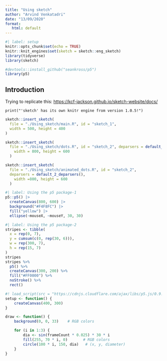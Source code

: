 ```yaml
---
title: "Using sketch"
author: "Arvind Venkatadri"
date: "13/09/2020"
format:
   html: default
---
```


```r
#| label: setup
knitr::opts_chunk$set(echo = TRUE)
knitr::knit_engines$set(sketch = sketch::eng_sketch)
library(tidyverse)
library(sketch)

#devtools::install_github("seankross/p5")
library(p5)

```

## Introduction

Trying to replicate this:
<https://kcf-jackson.github.io/sketch-website/docs/>

```sketch
print("'sketch' has its own knitr engine from version 1.0.5!")
```

```r
sketch::insert_sketch(
  file = "./Using_sketch/main.R", id = "sketch_1",
  width = 500, height = 400
)
```

```r
sketch::insert_sketch(
  file = "./Using_sketch/dots.R", id = "sketch_2", deparsers = default_2_deparsers(),
    width = 800, height = 600
  )
```

```r
sketch::insert_sketch(
  file = "./Using_sketch/animated_dots.R", id = "sketch_2", 
  deparsers = default_2_deparsers(),
    width =800, height = 600
  )
```

```r
#| label: Using the p5 package-1
p5::p5() |>
  createCanvas(800, 600) |>
  background("#F4F8FC") |>
  fill("yellow") |>
  ellipse(~mouseX, ~mouseY, 30, 30)
```

```r
#| label: Using the p5 package-2
stripes <- tibble(
  x = rep(0, 7),
  y = cumsum(c(0, rep(30, 6))),
  w = rep(300, 7),
  h = rep(15, 7)
)
stripes
stripes %>%
  p5() %>%
  createCanvas(300, 200) %>%
  fill("#FF0000") %>%
  noStroke() %>%
  rect()
```

```r
#! load_script(src = "https://cdnjs.cloudflare.com/ajax/libs/p5.js/0.9.0/p5.js")
setup <- function() {
    createCanvas(400, 300)
}

draw <- function() {
    background(0, 0, 33)    # RGB colors

    for (i in 1:3) {
        dia <- sin(frameCount * 0.025) * 30 * i
        fill(255, 70 * i, 0)       # RGB colors
        circle(100 * i, 150, dia)   # (x, y, diameter)    
    }
}
```
